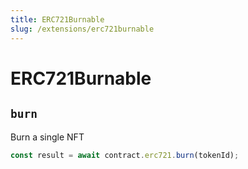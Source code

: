 ```yaml
---
title: ERC721Burnable
slug: /extensions/erc721burnable
---
```


# ERC721Burnable

## `burn`

Burn a single NFT

```javascript
const result = await contract.erc721.burn(tokenId);
```
